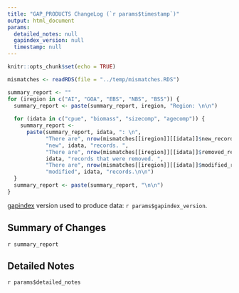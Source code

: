 ```yaml
---
title: "GAP_PRODUCTS ChangeLog (`r params$timestamp`)"
output: html_document
params:
  detailed_notes: null
  gapindex_version: null
  timestamp: null
---
```


```r
knitr::opts_chunk$set(echo = TRUE)
```

```r
mismatches <- readRDS(file = "../temp/mismatches.RDS")

summary_report <- ""
for (iregion in c("AI", "GOA", "EBS", "NBS", "BSS")) {
  summary_report <- paste(summary_report, iregion, "Region: \n\n")
  
  for (idata in c("cpue", "biomass", "sizecomp", "agecomp")) {
    summary_report <- 
      paste(summary_report, idata, ": \n",
            "There are", nrow(mismatches[[iregion]][[idata]]$new_records), 
            "new", idata, "records. ",
            "There are", nrow(mismatches[[iregion]][[idata]]$removed_records),
            idata, "records that were removed. ",
            "There are", nrow(mismatches[[iregion]][[idata]]$modified_records),
            "modified", idata, "records.\n\n")
  }
  summary_report <- paste(summary_report, "\n\n")
}

```

[gapindex](https://afsc-gap-products.github.io/gapindex/) version used to produce data: `r params$gapindex_version`. 

## Summary of Changes
`r summary_report`

## Detailed Notes
`r params$detailed_notes`
